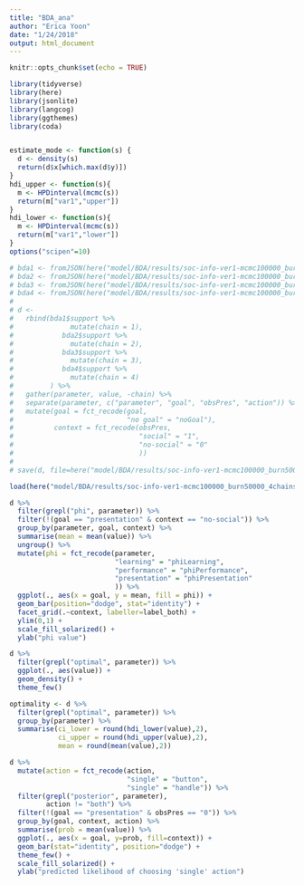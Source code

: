 ```yaml
---
title: "BDA_ana"
author: "Erica Yoon"
date: "1/24/2018"
output: html_document
---
```


```r
knitr::opts_chunk$set(echo = TRUE)

library(tidyverse)
library(here)
library(jsonlite)
library(langcog)
library(ggthemes)
library(coda)


estimate_mode <- function(s) {
  d <- density(s)
  return(d$x[which.max(d$y)])
}
hdi_upper <- function(s){
  m <- HPDinterval(mcmc(s))
  return(m["var1","upper"])
}
hdi_lower <- function(s){
  m <- HPDinterval(mcmc(s))
  return(m["var1","lower"])
}
options("scipen"=10)   
```

```r
# bda1 <- fromJSON(here("model/BDA/results/soc-info-ver1-mcmc100000_burn50000_chain1.json"), flatten = TRUE, simplifyDataFrame = TRUE)
# bda2 <- fromJSON(here("model/BDA/results/soc-info-ver1-mcmc100000_burn50000_chain2.json"), flatten = TRUE, simplifyDataFrame = TRUE)
# bda3 <- fromJSON(here("model/BDA/results/soc-info-ver1-mcmc100000_burn50000_chain3.json"), flatten = TRUE, simplifyDataFrame = TRUE)
# bda4 <- fromJSON(here("model/BDA/results/soc-info-ver1-mcmc100000_burn50000_chain4.json"), flatten = TRUE, simplifyDataFrame = TRUE)
# 
# d <-
#   rbind(bda1$support %>%
#              mutate(chain = 1),
#            bda2$support %>%
#              mutate(chain = 2),
#            bda3$support %>%
#              mutate(chain = 3),
#            bda4$support %>%
#              mutate(chain = 4)
#         ) %>%
#   gather(parameter, value, -chain) %>%
#   separate(parameter, c("parameter", "goal", "obsPres", "action")) %>%
#   mutate(goal = fct_recode(goal,
#                            "no goal" = "noGoal"),
#          context = fct_recode(obsPres,
#                               "social" = "1",
#                               "no-social" = "0"
#                               ))
# 
# save(d, file=here("model/BDA/results/soc-info-ver1-mcmc100000_burn50000_4chains.RData"))

load(here("model/BDA/results/soc-info-ver1-mcmc100000_burn50000_4chains.RData"))
```

```r
d %>%
  filter(grepl("phi", parameter)) %>%
  filter(!(goal == "presentation" & context == "no-social")) %>%
  group_by(parameter, goal, context) %>%
  summarise(mean = mean(value)) %>%
  ungroup() %>%
  mutate(phi = fct_recode(parameter,
                          "learning" = "phiLearning",
                          "performance" = "phiPerformance",
                          "presentation" = "phiPresentation"
                          )) %>%
  ggplot(., aes(x = goal, y = mean, fill = phi)) +
  geom_bar(position="dodge", stat="identity") +
  facet_grid(.~context, labeller=label_both) +
  ylim(0,1) +
  scale_fill_solarized() +
  ylab("phi value")

```

```r
d %>%
  filter(grepl("optimal", parameter)) %>%
  ggplot(., aes(value)) +
  geom_density() +
  theme_few()

optimality <- d %>% 
  filter(grepl("optimal", parameter)) %>%
  group_by(parameter) %>%
  summarise(ci_lower = round(hdi_lower(value),2),
            ci_upper = round(hdi_upper(value),2),
            mean = round(mean(value),2))

```

```r
d %>% 
  mutate(action = fct_recode(action, 
                             "single" = "button",
                             "single" = "handle")) %>%
  filter(grepl("posterior", parameter),
         action != "both") %>%
  filter(!(goal == "presentation" & obsPres == "0")) %>%
  group_by(goal, context, action) %>%
  summarise(prob = mean(value)) %>%
  ggplot(., aes(x = goal, y=prob, fill=context)) +
  geom_bar(stat="identity", position="dodge") +
  theme_few() +
  scale_fill_solarized() +
  ylab("predicted likelihood of choosing 'single' action")
```
